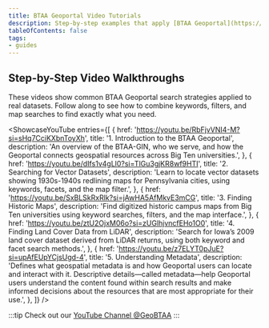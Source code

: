 ```yaml
---
title: BTAA Geoportal Video Tutorials 
description: Step-by-step examples that apply [BTAA Geoportal](https://geo.btaa.org) search strategies to real datasets
tableOfContents: false
tags:
- guides
---
```




## Step-by-Step Video Walkthroughs

These videos show common BTAA Geoportal search strategies applied to real datasets. Follow along to see how to combine keywords, filters, and map searches to find exactly what you need.



<ShowcaseYouTube
  entries={[
    {
      href: 'https://youtu.be/RbFjvVNI4-M?si=sHq7CciKXbnToyXh',
      title: '1. Introduction to the BTAA Geoportal',
      description: 'An overview of the BTAA-GIN, who we serve, and how the Geoportal connects geospatial resources across Big Ten universities.',
    },
    {
      href: 'https://youtu.be/dIfs1v4gLl0?si=TlGu3gjKR8wf9HTI',
      title: '2. Searching for Vector Datasets',
      description: 'Learn to locate vector datasets showing 1930s-1940s redlining maps for Pennsylvania cities, using keywords, facets, and the map filter.',
    },
    {
      href: 'https://youtu.be/SxBLSkRxRlk?si=jAwHA5AfMkvE3mCG',
      title: '3. Finding Historic Maps',
      description: 'Find digitized historic campus maps from Big Ten universities using keyword searches, filters, and the map interface.',
    },
    {
      href: 'https://youtu.be/ztU2OjxM06o?si=zUGlhjvncfEHo1O0',
      title: '4. Finding Land Cover Data from LiDAR',
      description: 'Search for Iowa’s 2009 land cover dataset derived from LiDAR returns, using both keyword and facet search methods.',
    },
    {
      href: 'https://youtu.be/z7ELYT0pJuE?si=upAfEUpYCjsUgd-4',
      title: '5. Understanding Metadata',
      description: 'Defines what geospatial metadata is and how Geoportal users can locate and interact with it. Descriptive details—called metadata—help Geoportal users understand the content found within search results and make informed decisions about the resources that are most appropriate for their use.',
    },
  ]}
/>





:::tip
Check out our [YouTube Channel @GeoBTAA](https://www.youtube.com/@geobtaa1585)
:::